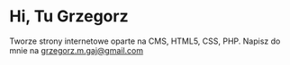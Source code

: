 # Hi, Tu Grzegorz

Tworze strony internetowe oparte na CMS, HTML5, CSS, PHP. 
Napisz do mnie na grzegorz.m.gaj@gmail.com
